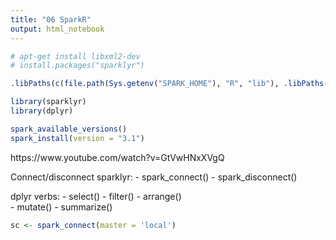 ```yaml
---
title: "06 SparkR"
output: html_notebook
---
```



```r

# apt-get install libxml2-dev
# install.packages("sparklyr")

.libPaths(c(file.path(Sys.getenv("SPARK_HOME"), "R", "lib"), .libPaths()))

library(sparklyr)
library(dplyr)

spark_available_versions()
spark_install(version = "3.1")

```
https://www.youtube.com/watch?v=GtVwHNxXVgQ

Connect/disconnect sparklyr:
- spark_connect()
- spark_disconnect()

dplyr verbs:
- select()
- filter()
- arrange()  
- mutate()
- summarize()

```r

sc <- spark_connect(master = 'local')

```

